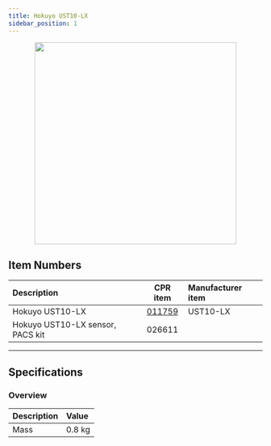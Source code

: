 ```yaml
---
title: Hokuyo UST10-LX
sidebar_position: 1
---
```



<center>
  <img
    src="/img/sensor_images/sensor_hokuyo_ust10lx_1.jpg"
    width="400"
  />
</center>

<Safety />

## Item Numbers

| Description                      |                       CPR item                       | Manufacturer item |
| :------------------------------- | :--------------------------------------------------: | :---------------- |
| Hokuyo UST10-LX                  | [011759](/assets/clearpath_robotics_011759-TDS1.pdf) | UST10-LX          |
| Hokuyo UST10-LX sensor, PACS kit |                        026611                        |                   |

---

## Specifications

### Overview

| Description | Value  |
| :---------- | :----- |
| Mass        | 0.8 kg |
